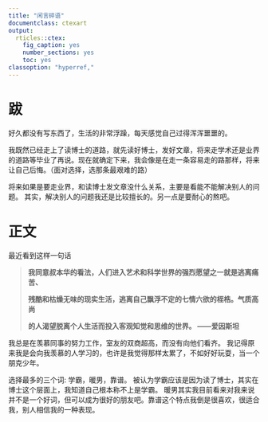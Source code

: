 ```yaml
---
title: "闲言碎语"
documentclass: ctexart
output:
  rticles::ctex:
    fig_caption: yes
    number_sections: yes
    toc: yes
classoption: "hyperref,"
---
```


# 跋

好久都没有写东西了，生活的非常浮躁，每天感觉自己过得浑浑噩噩的。

我既然已经走上了读博士的道路，就先读好博士，发好文章，将来走学术还是业界的道路等毕业了再说。现在就确定下来，我会像是在走一条容易走的路那样，将来让自己后悔。（面对选择，选那条最艰难的路）

将来如果是要走业界，和读博士发文章没什么关系，主要是看能不能解决别人的问题。
其实，解决别人的问题我还是比较擅长的。另一点是要耐心的熬吧。

# 正文

最近看到这样一句话


<blockquote><b>我同意叔本华的看法，人们进入艺术和科学世界的强烈愿望之一就是逃离痛苦、

残酷和枯燥无味的现实生活，逃离自己飘浮不定的七情六欲的桎梏。气质高尚

的人渴望脱离个人生活而投入客观知觉和思维的世界。       ------爱因斯坦</b></blockquote>


我总是在羡慕同事的努力工作，室友的双商超高，而没有向他们看齐。
我记得原来我是会向我羡慕的人学习的，也许是我觉得那样太累了，不如好好玩耍，当一个朋克少年。

选择最多的三个词: 学霸，暖男，靠谱。 被认为学霸应该是因为读了博士，其实在博士这个层面上，我知道自己根本称不上是学霸。 暖男其实我目前看来对我来说并不是一个好词，但可以成为很好的朋友吧。靠谱这个特点我倒是很喜欢，很适合我，别人相信我的一种表现。